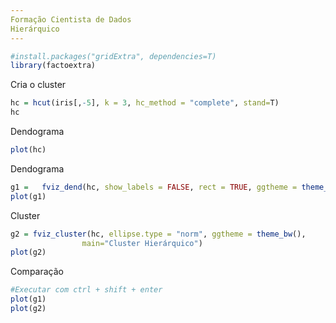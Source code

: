 ```yaml
---
Formação Cientista de Dados
Hierárquico
---
```


```r
#install.packages("gridExtra", dependencies=T)
library(factoextra)
```
Cria o cluster
```r
hc = hcut(iris[,-5], k = 3, hc_method = "complete", stand=T)
hc
```
Dendograma
```r
plot(hc)
```
Dendograma
```r
g1 =   fviz_dend(hc, show_labels = FALSE, rect = TRUE, ggtheme = theme_bw(), main="Cluster Hierárquico")
plot(g1)
```
Cluster
```r
g2 = fviz_cluster(hc, ellipse.type = "norm", ggtheme = theme_bw(),
                main="Cluster Hierárquico")
plot(g2)
```
Comparação
```r
#Executar com ctrl + shift + enter
plot(g1)
plot(g2)
```

